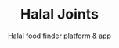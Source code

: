 ---
title: Halal Joints
subtitle: Halal food finder platform & app
order: 20
iconUrl: /assets/projects/halaljoints-icon.svg
media:
  - type: mobile
    fileType: video
    mediaSrc: /assets/projects/halaljoints-mobile-1.mp4
  - type: desktop
    fileType: image
    mediaSrc: /assets/projects/halaljoints-desktop-1.png
  - type: desktop
    fileType: video
    mediaSrc: /assets/projects/halaljoints-desktop-2.mov
technologies:
  - React
  - Node.js
  - MongoDB
  - Next.js
  - React Native
link: https://www.halaljoints.com
---